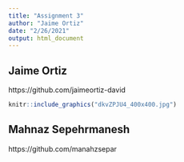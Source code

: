 ```yaml
---
title: "Assignment 3"
author: "Jaime Ortiz"
date: "2/26/2021"
output: html_document
---
```


## Jaime Ortiz 

https://github.com/jaimeortiz-david

```r
knitr::include_graphics("dkvZPJU4_400x400.jpg")
```



## Mahnaz Sepehrmanesh

https://github.com/manahzsepar
